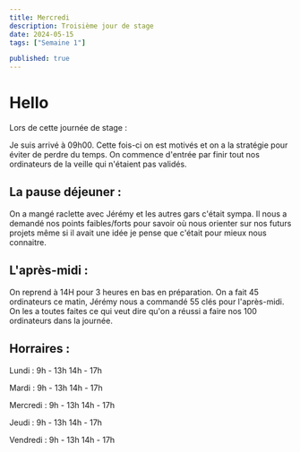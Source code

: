 ```yaml
---
title: Mercredi
description: Troisième jour de stage
date: 2024-05-15
tags: ["Semaine 1"]

published: true
---
```


# Hello

Lors de cette journée de stage :

Je suis arrivé à 09h00. Cette fois-ci on est motivés et on a la stratégie pour éviter de perdre du temps. On commence d'entrée par finir tout nos
ordinateurs de la veille qui n'étaient pas validés. 



## La pause déjeuner :

On a mangé raclette avec Jérémy et les autres gars c'était sympa. Il nous a demandé nos points faibles/forts pour savoir où nous orienter sur nos 
futurs projets même si il avait une idée je pense que c'était pour mieux nous connaitre.


## L'après-midi :
On reprend à 14H pour 3 heures en bas en préparation. On a fait 45 ordinateurs ce matin, Jérémy nous a commandé 55 clés pour l'après-midi. On les a toutes
faites ce qui veut dire qu'on a réussi a faire nos 100 ordinateurs dans la journée.



## Horraires :

Lundi    : 9h - 13h 14h - 17h

Mardi    : 9h - 13h 14h - 17h

Mercredi : 9h - 13h 14h - 17h

Jeudi    : 9h - 13h 14h - 17h

Vendredi : 9h - 13h 14h - 17h
